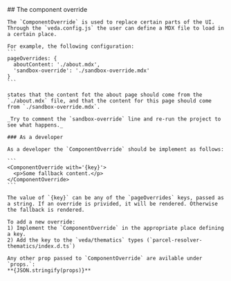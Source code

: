 
<Block>
  <ContentBlockProse>
    ## The component override

    The `ComponentOverride` is used to replace certain parts of the UI.  
    Through the `veda.config.js` the user can define a MDX file to load in a certain place.

    For example, the following configuration:
    ```
    pageOverrides: {
      aboutContent: './about.mdx',
      'sandbox-override': './sandbox-override.mdx'
    }
    ```

    states that the content fot the about page should come from the `./about.mdx` file, and that the content for this page should come from `./sandbox-override.mdx`.

    _Try to comment the `sandbox-override` line and re-run the project to see what happens._

    ### As a developer

    As a developer the `ComponentOverride` should be implement as follows:

    ```
    <ComponentOverride with='{key}'>
      <p>Some fallback content.</p>
    </ComponentOverride>
    ```

    The value of `{key}` can be any of the `pageOverrides` keys, passed as a string. If an override is privided, it will be rendered. Otherwise the fallback is rendered.

    To add a new override:
    1) Implement the `ComponentOverride` in the appropriate place defining a key.
    2) Add the key to the `veda/thematics` types (`parcel-resolver-thematics/index.d.ts`)

    Any other prop passed to `ComponentOverride` are avilable under `props.`:  
    **{JSON.stringify(props)}**
  </ContentBlockProse>
</Block>
